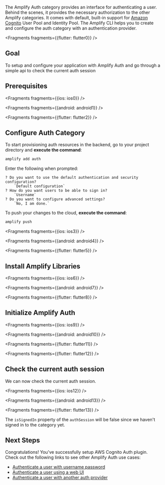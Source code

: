 The Amplify Auth category provides an interface for authenticating a user. Behind the scenes, it provides the necessary authorization to the other Amplify categories. It comes with default, built-in support for [Amazon Cognito](https://aws.amazon.com/cognito) User Pool and Identity Pool. The Amplify CLI helps you to create and configure the auth category with an authentication provider.


<Fragments fragments={{flutter: flutter0}} />

## Goal
To setup and configure your application with Amplify Auth and go through a simple api to check the current auth session

## Prerequisites


<Fragments fragments={{ios: ios0}} />


<Fragments fragments={{android: android1}} />


<Fragments fragments={{flutter: flutter2}} />

## Configure Auth Category

To start provisioning auth resources in the backend, go to your project directory and **execute the command**:

```bash
amplify add auth
```

Enter the following when prompted:
```console
? Do you want to use the default authentication and security configuration?
    `Default configuration`
? How do you want users to be able to sign in?
    `Username`
? Do you want to configure advanced settings?
    `No, I am done.`
```

To push your changes to the cloud, **execute the command**:

```bash
amplify push
```


<Fragments fragments={{ios: ios3}} />


<Fragments fragments={{android: android4}} />


<Fragments fragments={{flutter: flutter5}} />

## Install Amplify Libraries


<Fragments fragments={{ios: ios6}} />


<Fragments fragments={{android: android7}} />


<Fragments fragments={{flutter: flutter8}} />

## Initialize Amplify Auth


<Fragments fragments={{ios: ios9}} />


<Fragments fragments={{android: android10}} />


<Fragments fragments={{flutter: flutter11}} />


<Fragments fragments={{flutter: flutter12}} />

## Check the current auth session

We can now check the current auth session.


<Fragments fragments={{ios: ios12}} />


<Fragments fragments={{android: android13}} />


<Fragments fragments={{flutter: flutter13}} />


The `isSignedIn` property of the `authSession` will be false since we haven't signed in to the category yet.

## Next Steps
Congratulations! You've successfully setup AWS Cognito Auth plugin.  Check out the following links to see other Amplify Auth use cases:

* [Authenticate a user with username password](/lib/auth/signin)
* [Authenticate a user using a web UI](/lib/auth/signin_web_ui)
* [Authenticate a user with another auth provider](/lib/auth/social_signin_web_ui)
